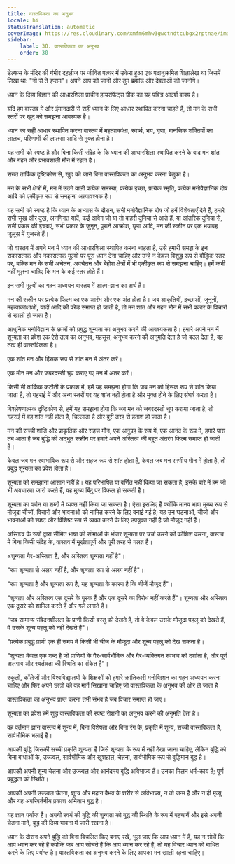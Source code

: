 ```yaml
---
title: वास्तविकता का अनुभव
locale: hi
statusTranslation: automatic
coverImage: https://res.cloudinary.com/xmfm6mhw3gwctndtcubgx2rptnae/image/upload/v1740337243/small_cover_educacion_fundamental_a051170f1c.webp
sidebar:
    label: 30. वास्तविकता का अनुभव
    order: 30
---
```

डेल्फस के मंदिर की गंभीर दहलीज पर जीवित पत्थर में उकेरा हुआ एक पदानुक्रमित शिलालेख था जिसमें लिखा था: "नो से ते इप्सम"। अपने आप को जानो और तुम ब्रह्मांड और देवताओं को जानोगे।

ध्यान के दिव्य विज्ञान की आधारशिला प्राचीन हायरॉफेंट्स ग्रीक का यह पवित्र आदर्श वाक्य है।

यदि हम वास्तव में और ईमानदारी से सही ध्यान के लिए आधार स्थापित करना चाहते हैं, तो मन के सभी स्तरों पर खुद को समझना आवश्यक है।

ध्यान का सही आधार स्थापित करना वास्तव में महत्वाकांक्षा, स्वार्थ, भय, घृणा, मानसिक शक्तियों का लालच, परिणामों की लालसा आदि से मुक्त होना है।

यह सभी को स्पष्ट है और बिना किसी संदेह के कि ध्यान की आधारशिला स्थापित करने के बाद मन शांत और गहन और प्रभावशाली मौन में रहता है।

सख्त तार्किक दृष्टिकोण से, खुद को जाने बिना वास्तविकता का अनुभव करना बेतुका है।

मन के सभी क्षेत्रों में, मन में उठने वाली प्रत्येक समस्या, प्रत्येक इच्छा, प्रत्येक स्मृति, प्रत्येक मनोवैज्ञानिक दोष आदि को एकीकृत रूप से समझना अत्यावश्यक है।

यह सभी को स्पष्ट है कि ध्यान के अभ्यास के दौरान, सभी मनोवैज्ञानिक दोष जो हमें विशेषताएँ देते हैं, हमारे सभी सुख और दुख, अनगिनत यादें, कई आवेग जो या तो बाहरी दुनिया से आते हैं, या आंतरिक दुनिया से, सभी प्रकार की इच्छाएं, सभी प्रकार के जुनून, पुराने आक्रोश, घृणा आदि, मन की स्क्रीन पर एक भयावह जुलूस में गुजरते हैं।

जो वास्तव में अपने मन में ध्यान की आधारशिला स्थापित करना चाहता है, उसे हमारी समझ के इन सकारात्मक और नकारात्मक मूल्यों पर पूरा ध्यान देना चाहिए और उन्हें न केवल विशुद्ध रूप से बौद्धिक स्तर पर, बल्कि मन के सभी अचेतन, अवचेतन और बेहोश क्षेत्रों में भी एकीकृत रूप से समझना चाहिए। हमें कभी नहीं भूलना चाहिए कि मन के कई स्तर होते हैं।

इन सभी मूल्यों का गहन अध्ययन वास्तव में आत्म-ज्ञान का अर्थ है।

मन की स्क्रीन पर प्रत्येक फिल्म का एक आरंभ और एक अंत होता है। जब आकृतियों, इच्छाओं, जुनूनों, महत्वाकांक्षाओं, यादों आदि की परेड समाप्त हो जाती है, तो मन शांत और गहन मौन में सभी प्रकार के विचारों से खाली हो जाता है।

आधुनिक मनोविज्ञान के छात्रों को प्रबुद्ध शून्यता का अनुभव करने की आवश्यकता है। हमारे अपने मन में शून्यता का प्रवेश एक ऐसे तत्व का अनुभव, महसूस, अनुभव करने की अनुमति देता है जो बदल देता है, वह तत्व ही वास्तविकता है।

एक शांत मन और हिंसक रूप से शांत मन में अंतर करें।

एक मौन मन और जबरदस्ती चुप कराए गए मन में अंतर करें।

किसी भी तार्किक कटौती के प्रकाश में, हमें यह समझना होगा कि जब मन को हिंसक रूप से शांत किया जाता है, तो गहराई में और अन्य स्तरों पर यह शांत नहीं होता है और मुक्त होने के लिए संघर्ष करता है।

विश्लेषणात्मक दृष्टिकोण से, हमें यह समझना होगा कि जब मन को जबरदस्ती चुप कराया जाता है, तो गहराई में वह शांत नहीं होता है, चिल्लाता है और बुरी तरह से हताश हो जाता है।

मन की सच्ची शांति और प्राकृतिक और सहज मौन, एक अनुग्रह के रूप में, एक आनंद के रूप में, हमारे पास तब आता है जब बुद्धि की अद्भुत स्क्रीन पर हमारे अपने अस्तित्व की बहुत अंतरंग फिल्म समाप्त हो जाती है।

केवल जब मन स्वाभाविक रूप से और सहज रूप से शांत होता है, केवल जब मन रमणीय मौन में होता है, तो प्रबुद्ध शून्यता का प्रवेश होता है।

शून्यता को समझाना आसान नहीं है। यह परिभाषित या वर्णित नहीं किया जा सकता है, इसके बारे में हम जो भी अवधारणा जारी करते हैं, वह मुख्य बिंदु पर विफल हो सकती है।

शून्यता का वर्णन या शब्दों में व्यक्त नहीं किया जा सकता है। ऐसा इसलिए है क्योंकि मानव भाषा मुख्य रूप से मौजूदा चीजों, विचारों और भावनाओं को नामित करने के लिए बनाई गई है; यह उन घटनाओं, चीजों और भावनाओं को स्पष्ट और विशिष्ट रूप से व्यक्त करने के लिए उपयुक्त नहीं है जो मौजूद नहीं हैं।

अस्तित्व के रूपों द्वारा सीमित भाषा की सीमाओं के भीतर शून्यता पर चर्चा करने की कोशिश करना, वास्तव में बिना किसी संदेह के, वास्तव में मूर्खतापूर्ण और पूरी तरह से गलत है।

«शून्यता गैर-अस्तित्व है, और अस्तित्व शून्यता नहीं है"।

"रूप शून्यता से अलग नहीं है, और शून्यता रूप से अलग नहीं है"।

"रूप शून्यता है और शून्यता रूप है, यह शून्यता के कारण है कि चीजें मौजूद हैं"।

"शून्यता और अस्तित्व एक दूसरे के पूरक हैं और एक दूसरे का विरोध नहीं करते हैं"। शून्यता और अस्तित्व एक दूसरे को शामिल करते हैं और गले लगाते हैं।

"जब सामान्य संवेदनशीलता के प्राणी किसी वस्तु को देखते हैं, तो वे केवल उसके मौजूदा पहलू को देखते हैं, वे उसके शून्य पहलू को नहीं देखते हैं"।

"प्रत्येक प्रबुद्ध प्राणी एक ही समय में किसी भी चीज के मौजूदा और शून्य पहलू को देख सकता है।

"शून्यता केवल एक शब्द है जो प्राणियों के गैर-सार्वभौमिक और गैर-व्यक्तिगत स्वभाव को दर्शाता है, और पूर्ण अलगाव और स्वतंत्रता की स्थिति का संकेत है"।

स्कूलों, कॉलेजों और विश्वविद्यालयों के शिक्षकों को हमारे क्रांतिकारी मनोविज्ञान का गहन अध्ययन करना चाहिए और फिर अपने छात्रों को वह मार्ग सिखाना चाहिए जो वास्तविकता के अनुभव की ओर ले जाता है

वास्तविकता का अनुभव प्राप्त करना तभी संभव है जब विचार समाप्त हो जाए।

शून्यता का प्रवेश हमें शुद्ध वास्तविकता की स्पष्ट रोशनी का अनुभव करने की अनुमति देता है।

वह वर्तमान ज्ञान वास्तव में शून्य में, बिना विशेषता और बिना रंग के, प्रकृति में शून्य, सच्ची वास्तविकता है, सार्वभौमिक भलाई है।

आपकी बुद्धि जिसकी सच्ची प्रकृति शून्यता है जिसे शून्यता के रूप में नहीं देखा जाना चाहिए, लेकिन बुद्धि को बिना बाधाओं के, उज्ज्वल, सार्वभौमिक और खुशहाल, चेतना, सार्वभौमिक रूप से बुद्धिमान बुद्ध है।

आपकी अपनी शून्य चेतना और उज्ज्वल और आनंदमय बुद्धि अविभाज्य हैं। उनका मिलन धर्म-काय है; पूर्ण प्रबुद्धता की स्थिति।

आपकी अपनी उज्ज्वल चेतना, शून्य और महान वैभव के शरीर से अविभाज्य, न तो जन्म है और न ही मृत्यु और यह अपरिवर्तनीय प्रकाश अमिताभ बुद्ध है।

यह ज्ञान पर्याप्त है। अपनी स्वयं की बुद्धि की शून्यता को बुद्ध की स्थिति के रूप में पहचानें और इसे अपनी चेतना मानें, बुद्ध की दिव्य भावना में जारी रखना है।

ध्यान के दौरान अपने बुद्धि को बिना विचलित किए बनाए रखें, भूल जाएं कि आप ध्यान में हैं, यह न सोचें कि आप ध्यान कर रहे हैं क्योंकि जब आप सोचते हैं कि आप ध्यान कर रहे हैं, तो यह विचार ध्यान को बाधित करने के लिए पर्याप्त है। वास्तविकता का अनुभव करने के लिए आपका मन खाली रहना चाहिए।

